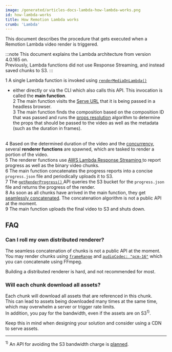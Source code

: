 ```yaml
---
image: /generated/articles-docs-lambda-how-lambda-works.png
id: how-lambda-works
title: How Remotion Lambda works
crumb: 'Lambda'
---
```


This document describes the procedure that gets executed when a Remotion Lambda video render is triggered.

:::note
This document explains the Lambda architecture from version 4.0.165 on.  
Previously, Lambda functions did not use Response Streaming, and instead saved chunks to S3.
:::

<Step>1</Step> A single Lambda function is invoked using
<a href="/docs/lambda/rendermediaonlambda">
	<code>renderMediaOnLambda()</code>
</a>
- either directly or via the CLI which also calls this API. This invocation is
called the <strong>main function</strong>.<br />
<Step>2</Step> The main function visits the
<a href="/docs/terminology/serve-url">Serve URL</a> that it is being passed in a
headless browser. <br />
<Step>3</Step> The main function finds the composition based on the composition
ID that was passed and runs the
<a href="/docs/props-resolution">props resolution</a> algorithm to determine the
props that should be passed to the video as well as the metadata (such as the
duration in frames).
<br />
<Step>4</Step> Based on the determined duration of the video and the
<a href="/docs/lambda/concurrency">concurrency</a>, several
<strong>renderer functions</strong> are spawned, which are tasked to render a
portion of the video.
<br />
<Step>5</Step> The renderer functions use
<a href="https://aws.amazon.com/blogs/compute/introducing-aws-lambda-response-streaming/">
	AWS Lambda Response Streaming
</a>
to report progress as well as the binary video chunks. <br />
<Step>6</Step> The main function concatenates the progress reports into a
concise <code>progress.json</code> file and periodically uploads it to S3.
<br />
<Step>7</Step> The
<a href="/docs/lambda/getrenderprogress">
	<code>getRenderProgress()</code>
</a>
API queries the S3 bucket for the <code>progress.json</code> file and returns
the progress of the render.
<br />
<Step>8</Step> As soon as all chunks have arrived in the main function, they get
<a href="/blog/faster-lambda">seamlessly concatenated</a>. The concatenation
algorithm is not a public API at the moment.
<br />
<Step>9</Step> The main function uploads the final video to S3 and shuts down.

## FAQ

### Can I roll my own distributed renderer?

The seamless concatenation of chunks is not a public API at the moment.  
You may render chunks using [`frameRange`](/docs/renderer/render-media#framerange) and [`audioCodec: "pcm-16"`](/docs/renderer/render-media#audiocodec) which you can concatenate using FFmpeg.

Building a distributed renderer is hard, and not recommended for most.

### Will each chunk download all assets?

Each chunk will download all assets that are referenced in this chunk.  
This can lead to assets being downloaded many times at the same time, which may overwhelm a server or trigger rate limits.  
In addition, you pay for the bandwidth, even if the assets are on S3<sup>1)</sup>.

Keep this in mind when designing your solution and consider using a CDN to serve assets.

---

<sup>1)</sup> An API for avoiding the S3 bandwidth charge is
<a href="https://github.com/remotion-dev/remotion/issues/3817">planned</a>.
